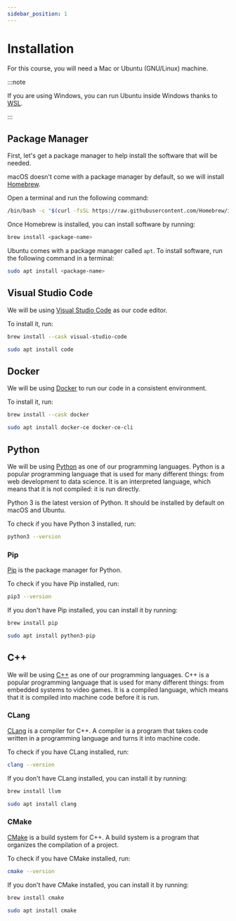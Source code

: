 ```yaml
---
sidebar_position: 1
---
```



# Installation

For this course, you will need a Mac or Ubuntu (GNU/Linux) machine.

:::note

If you are using Windows, you can run Ubuntu inside Windows thanks to [WSL](https://learn.microsoft.com/en-us/windows/wsl/install).

:::

## Package Manager

First, let's get a package manager to help install the software that will be needed.

<Tabs groupId="operating-systems">
<TabItem value="macos" label="macOS">

macOS doesn't come with a package manager by default, so we will install
[Homebrew](https://brew.sh/).

Open a terminal and run the following command:

```bash
/bin/bash -c "$(curl -fsSL https://raw.githubusercontent.com/Homebrew/install/HEAD/install.sh)"
```

Once Homebrew is installed, you can install software by running:

```bash
brew install <package-name>
```

</TabItem>
<TabItem value="ubuntu" label="Ubuntu">

Ubuntu comes with a package manager called `apt`. To install software, run the following command in a terminal:

```bash
sudo apt install <package-name>
```

</TabItem>
</Tabs>

## Visual Studio Code

We will be using [Visual Studio Code](https://code.visualstudio.com/) as our
code editor.

To install it, run:

<Tabs groupId="operating-systems">
<TabItem value="macos" label="macOS">

```bash
brew install --cask visual-studio-code
```

</TabItem>
<TabItem value="ubuntu" label="Ubuntu">

```bash
sudo apt install code
```

</TabItem>
</Tabs>

## Docker

We will be using [Docker](https://www.docker.com/) to run our code in a
consistent environment.

To install it, run:

<Tabs groupId="operating-systems">
<TabItem value="macos" label="macOS">

```bash
brew install --cask docker
```

</TabItem>
<TabItem value="ubuntu" label="Ubuntu">

```bash
sudo apt install docker-ce docker-ce-cli
```

</TabItem>
</Tabs>

## Python

We will be using [Python](https://www.python.org/) as one of our programming languages.
Python is a popular programming language that is used for many different things: from web development to data science.
It is an interpreted language, which means that it is not compiled: it is run directly.

Python 3 is the latest version of Python.
It should be installed by default on macOS and Ubuntu.

To check if you have Python 3 installed, run:

```bash
python3 --version
```

### Pip

[Pip](https://pypi.org/project/pip/) is the package manager for Python.

To check if you have Pip installed, run:

```bash
pip3 --version
```

If you don't have Pip installed, you can install it by running:

<Tabs groupId="operating-systems">
<TabItem value="macos" label="macOS">

```bash
brew install pip
```

</TabItem>
<TabItem value="ubuntu" label="Ubuntu">

```bash
sudo apt install python3-pip
```

</TabItem>
</Tabs>

## C++

We will be using [C++](https://www.cplusplus.com/) as one of our programming languages.
C++ is a popular programming language that is used for many different things: from embedded systems to video games.
It is a compiled language, which means that it is compiled into machine code before it is run.

### CLang

[CLang](https://clang.llvm.org/) is a compiler for C++.
A compiler is a program that takes code written in a programming language and turns it into machine code.

To check if you have CLang installed, run:

```bash
clang --version
```

If you don't have CLang installed, you can install it by running:

<Tabs groupId="operating-systems">
<TabItem value="macos" label="macOS">

```bash
brew install llvm
```

</TabItem>
<TabItem value="ubuntu" label="Ubuntu">

```bash
sudo apt install clang
```

</TabItem>
</Tabs>

### CMake

[CMake](https://cmake.org/) is a build system for C++.
A build system is a program that organizes the compilation of a project.

To check if you have CMake installed, run:

```bash
cmake --version
```

If you don't have CMake installed, you can install it by running:

<Tabs groupId="operating-systems">
<TabItem value="macos" label="macOS">

```bash
brew install cmake
```

</TabItem>
<TabItem value="ubuntu" label="Ubuntu">

```bash
sudo apt install cmake
```

</TabItem>
</Tabs>
